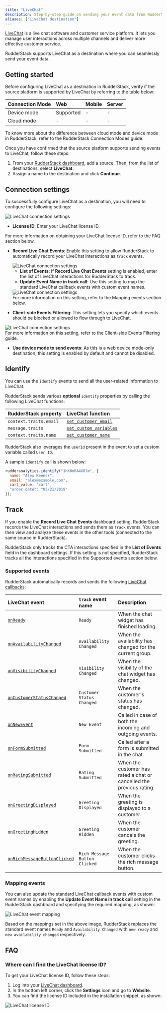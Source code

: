 ```yaml
---
title: "LiveChat"
description: Step-by-step guide on sending your event data from RudderStack to LiveChat.
aliases: ["LiveChat destination"]
---
```


[LiveChat](https://www.livechat.com/) is a live chat software and customer service platform. It lets you manage user interactions across multiple channels and deliver more effective customer service.

RudderStack supports LiveChat as a destination where you can seamlessly send your event data.

## Getting started

Before configuring LiveChat as a destination in RudderStack, verify if the source platform is supported by LiveChat by referring to the table below:

| Connection Mode | Web | Mobile | Server |
| :--- | :--- | :--- | :--- |
| Device mode | Supported | - | - |
| Cloud mode | -  | - | - |

<div class="infoBlock">
To know more about the difference between cloud mode and device mode in RudderStack, refer to the <Link to="/destinations/rudderstack-connection-modes/">RudderStack Connection Modes</Link> guide.
</div>

Once you have confirmed that the source platform supports sending events to LiveChat, follow these steps:

1. From your [RudderStack dashboard](https://app.rudderstack.com/), add a source. Then, from the list of destinations, select **LiveChat**.
2. Assign a name to the destination and click **Continue**.

## Connection settings

To successfully configure LiveChat as a destination, you will need to configure the following settings:

<img src="../../assets/event-stream-destinations/livechat-connection-settings-1.png" alt="LiveChat connection settings" />

- **License ID**: Enter your LiveChat license ID.

<div class="infoBlock">
For more information on obtaining your LiveChat license ID, refer to the <Link to="#faq">FAQ</Link> section below.
</div>

- **Record Live Chat Events**: Enable this setting to allow RudderStack to automatically record your LiveChat interactions as `track` events.

  <img src="../../assets/event-stream-destinations/livechat-connection-settings-2.png" alt="LiveChat connection settings" />

  - **List of Events**: If **Record Live Chat Events** setting is enabled, enter the list of LiveChat interactions for RudderStack to track.
  - **Update Event Name in track call**: Use this setting to map the standard LiveChat callback events with custom event names.

  <img src="../../assets/event-stream-destinations/livechat-connection-settings-3.png" alt="LiveChat connection settings" />

  <div class="infoBlock">
  For more information on this setting, refer to the <Link to="#mapping-events">Mapping events</Link> section below.
  </div>

- **Client-side Events Filtering**: This setting lets you specify which events should be blocked or allowed to flow through to LiveChat.

<img src="../../assets/event-stream-destinations/livechat-connection-settings-4.png" alt="LiveChat connection settings" />

<div class="infoBlock">
For more information on this setting, refer to the <Link to="/sources/sdks/event-filtering/">Client-side Events Filtering</Link> guide.
</div>

- **Use device mode to send events**: As this is a <Link to="https://www.rudderstack.com/docs/destinations/rudderstack-connection-modes/#device-mode">web device mode</Link>-only destination, this setting is enabled by default and cannot be disabled.

## Identify

You can use the <Link to="/event-spec/standard-events/identify/">`identify`</Link> events to send all the user-related information to LiveChat.

RudderStack sends various **optional** `identify` properties by calling the following LiveChat functions:

| RudderStack property | LiveChat function |
| :----| :-----|
| `context.traits.email` | [`set_customer_email`](https://developers.livechat.com/docs/extending-chat-widget/javascript-api#set-customer-email) | 
| `message.traits` | [`set_custom_variables`](https://developers.livechat.com/docs/extending-chat-widget/javascript-api#set-session-variables) | 
| `context.traits.name` | [`set_customer_name`](https://developers.livechat.com/docs/extending-chat-widget/javascript-api#set-customer-name) | 

<div class="infoBlock">
RudderStack also leverages the <code class="inline-code">userId</code> present in the event to set a custom variable called <code class="inline-code">User ID</code>.
</div>

A sample `identify` call is shown below:

```javascript
rudderanalytics.identify("1hKOmRA4GRlm", {
  name: "Alex Keener",
  email: "alex@example.com",
  cart_value: "cart",
  "order date": "05/21/2019"
});
```

## Track

If you enable the **Record Live Chat Events** dashboard setting, RudderStack records the LiveChat interactions and sends them as <Link to="/event-spec/standard-events/track/">`track`</Link> events. You can then view and analyze these events in the other tools (connected to the same source in RudderStack).

<div class="infoBlock">
RudderStack only tracks the CTA interactions specified in the <strong>List of Events</strong> field in the dashboard settings. If this setting is not specified, RudderStack tracks all the interactions specified in the <Link to="#supported-events">Supported events</Link> section below.
</div>

### Supported events

RudderStack automatically records and sends the following <a href="https://developers.livechat.com/docs/extending-chat-widget/javascript-api#callbacks">LiveChat callbacks</a>:

| LiveChat event | `track` event name | Description |
| :---| :---|  :--- |
| [`onReady`](https://developers.livechat.com/docs/extending-chat-widget/javascript-api#on-ready) | `Ready` | When the chat widget has finished loading. |
| [`onAvailabilityChanged`](https://developers.livechat.com/docs/extending-chat-widget/javascript-api#on-availability-changed) |  `Availability Changed` | When the availability has changed for the current group. |
| [`onVisibilityChanged`](https://developers.livechat.com/docs/extending-chat-widget/javascript-api#on-visibility-changed) |  `Visibility Changed` | When the visibility of the chat widget has changed.  |
| [`onCustomerStatusChanged`](https://developers.livechat.com/docs/extending-chat-widget/javascript-api#on-customer-status-changed) |  `Customer Status Changed` |  When the customer's status has changed. |
| [`onNewEvent`](https://developers.livechat.com/docs/extending-chat-widget/javascript-api#on-new-event) |  `New Event` | Called in case of both the incoming and outgoing events. |
| [`onFormSubmitted`](https://developers.livechat.com/docs/extending-chat-widget/javascript-api#on-form-submitted) | `Form Submitted` | Called after a form is submitted in the chat. |
| [`onRatingSubmitted`](https://developers.livechat.com/docs/extending-chat-widget/javascript-api#on-rating-submitted) | `Rating Submitted` | When the customer has rated a chat or cancelled the previous rating. |
| [`onGreetingDisplayed`](https://developers.livechat.com/docs/extending-chat-widget/javascript-api#on-greeting-displayed) | `Greeting Displayed` | When the greeting is displayed to a customer. |
| [`onGreetingHidden`](https://developers.livechat.com/docs/extending-chat-widget/javascript-api#on-greeting-hidden) | `Greeting Hidden` | When the customer cancels the greeting. |
| [`onRichMessageButtonClicked`](https://developers.livechat.com/docs/extending-chat-widget/javascript-api#on-rich-message-button-clicked) | `Rich Message Button Clicked` |  When the customer clicks the rich message button. |

### Mapping events

You can also update the standard LiveChat callback events with custom event names by enabling the <strong>Update Event Name in track call</strong> setting in the RudderStack dashboard and specifying the required mapping, as shown:

<img src="../../assets/event-stream-destinations/livechat-event-mapping.png" alt="LiveChat event mapping" />

Based on the mappings set in the above image, RudderStack replaces the standard event names `Ready` and `Availability Changed` with `new ready` and `new availability changed` respectively.

## FAQ

### Where can I find the LiveChat license ID?

To get your LiveChat license ID, follow these steps:

1. Log into your <a href="https://my.livechatinc.com/">LiveChat dashboard</a>.
2. In the bottom left corner, click the **Settings** icon and go to **Website**. 
3. You can find the license ID included in the installation snippet, as shown:

<img src="../../assets/event-stream-destinations/livechat-license-id.png" alt="LiveChat license ID" />